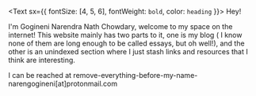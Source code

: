 <Text sx={{ fontSize: [4, 5, 6], fontWeight: `bold`, color: `heading` }}>
  Hey!
</Text>

I'm Gogineni Narendra Nath Chowdary, welcome to my space on the internet!
This website mainly has two parts to it, one is my blog ( I know none of them are long enough to be called essays, but oh well!),
and the other is an unindexed section where I just stash links and resources that I think are interesting.

I can be reached at remove-everything-before-my-name-narengogineni[at]protonmail.com
